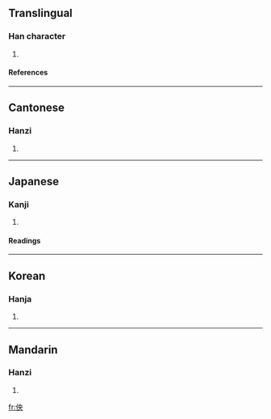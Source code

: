==Translingual==
===Han character===
{{Han char|rn=9|rad=人|as=05|sn=7|four=2523<sub>0</sub>|canj=人中月大 (OLBK)}}
# {{defn|Han|sort=人05}}
====References====
{{Han ref|kx=0098.120|dkj=00508|dj=0208.020|hdz=10133.060|uh=4F52|ud=20306|bh=CA62|bd=51810}}
----
==Cantonese==
===Hanzi===
{{yue-hanzi|jyut=|y=yeung2}}
# {{defn|Cantonese}}
----
==Japanese==
===Kanji===
{{ja-kanji|grade=|rs=人05}}
# {{defn|Japanese}} 
====Readings====
{{ja-readings|on=[[あう]] (au), [[よう]] (yō)|kun=[[あおぐ]] (aogu), [[あおむけ]] (aomuke), [[たのしむ]] (tanoshimu)}}
----
==Korean==
===Hanja===
{{ko-hanja|hangeul=앙|rv=ang|mr=ang}}
# {{defn|Korean}}
----
==Mandarin==
===Hanzi===
{{cmn-hanzi|pin=[[yāng]] (yang1)|wg=yang<sup>1</sup>}}
# {{defn|Mandarin}}

[[fr:佒]]